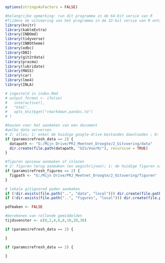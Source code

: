 <!-- #setup -->
```r
options(stringsAsFactors = FALSE)

#belangrijke opmerking: run dit programma in de 64-bit versie van R
#Tijdens de uitvoering van het programma in de 32-bit versie van R ontstonden er op mijn laptop geheugenproblemen.
library(knitr)
library(kableExtra)
library(INBOmd)
library(tidyverse)
library(INBOtheme)
library(odbc)
library(DBI)
library(git2rdata)
library(pracma)
library(lubridate)
library(MASS)
library(car)
library(lme4)
library(INLA)

# ingesteld in index.Rmd
# output_format <- ifelse(
#   interactive(),
#   "html",
#   opts_knit$get("rmarkdown.pandoc.to")
# )

#keuzen voor het aanmaken van een document
#welke data verversen
# 2: alles; 1: enkel de huidige google-drive-bestanden downloaden ; 0: enkel met lokale data
if (params$refresh_data == 2) {
  datapath <- "G:/Mijn Drive/PRJ_Meetnet_Droogte/2_Uitvoering/data"
  dir.create(file.path(datapath, "GIS/VoorR/"), recursive = TRUE)
}

#figuren opnieuw aanmaken of inlezen
# 2: figuren terug aanmaken (en wegschrijven); 1: de huidige figuren van google-drive downloaden, 0: alleen lokale figuren inlezen
if (params$refresh_figures == 2) {
  figpath <- "G:/Mijn Drive/PRJ_Meetnet_Droogte/2_Uitvoering/figuren"
}

# lokale gitignored paden aanmaken
if (!dir.exists(file.path("..", "data", "local"))) dir.create(file.path("..", "data", "local"), recursive = TRUE)
if (!dir.exists(file.path("..", "figures", "local"))) dir.create(file.path("..", "figures", "local"), recursive = TRUE)

pdfmaken <- FALSE

```

```r
#berekenen van rollende gemiddelden
tijdsvenster <- c(0,2,4,6,8,10,20,30)

```

```r
if (params$refresh_data == 2) {

}
```

```r
if (params$refresh_data == 2) {
  
}
```

